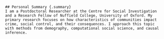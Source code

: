 ```block
## Personal Summary {.summary}
I am a Postdoctoral Researcher at the Centre for Social Investigation and a Research Fellow of Nuffield College, University of Oxford. My primary research focuses on how characteristics of communities impact crime, social control, and their consequences. I approach this topic with methods from demography, computational social science, and causal inference.
```